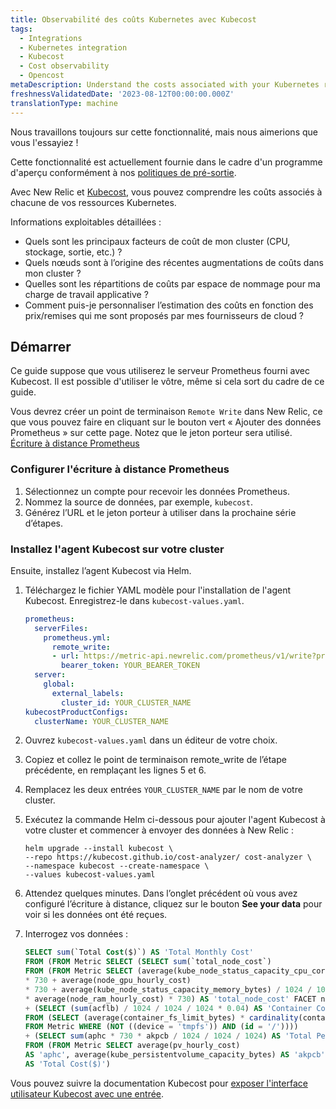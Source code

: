 ```yaml
---
title: Observabilité des coûts Kubernetes avec Kubecost
tags:
  - Integrations
  - Kubernetes integration
  - Kubecost
  - Cost observability
  - Opencost
metaDescription: Understand the costs associated with your Kubernetes resources
freshnessValidatedDate: '2023-08-12T00:00:00.000Z'
translationType: machine
---
```


<Callout title="Aperçu">
  Nous travaillons toujours sur cette fonctionnalité, mais nous aimerions que vous l&apos;essayiez !

  Cette fonctionnalité est actuellement fournie dans le cadre d&apos;un programme d&apos;aperçu conformément à nos [politiques de pré-sortie](/docs/licenses/license-information/referenced-policies/new-relic-pre-release-policy).
</Callout>

Avec New Relic et [Kubecost](https://kubecost.github.io/cost-analyzer/), vous pouvez comprendre les coûts associés à chacune de vos ressources Kubernetes.

Informations exploitables détaillées :

* Quels sont les principaux facteurs de coût de mon cluster (CPU, stockage, sortie, etc.) ?
* Quels nœuds sont à l’origine des récentes augmentations de coûts dans mon cluster ?
* Quelles sont les répartitions de coûts par espace de nommage pour ma charge de travail applicative ?
* Comment puis-je personnaliser l’estimation des coûts en fonction des prix/remises qui me sont proposés par mes fournisseurs de cloud ?

## Démarrer

Ce guide suppose que vous utiliserez le serveur Prometheus fourni avec Kubecost. Il est possible d&apos;utiliser le vôtre, même si cela sort du cadre de ce guide.

Vous devrez créer un point de terminaison `Remote Write` dans New Relic, ce que vous pouvez faire en cliquant sur le bouton vert « Ajouter des données Prometheus » sur cette page. Notez que le jeton porteur sera utilisé. [Écriture à distance Prometheus](/docs/infrastructure/prometheus-integrations/install-configure-remote-write/set-your-prometheus-remote-write-integration/)

### Configurer l&apos;écriture à distance Prometheus

1. Sélectionnez un compte pour recevoir les données Prometheus.
2. Nommez la source de données, par exemple, `kubecost`.
3. Générez l’URL et le jeton porteur à utiliser dans la prochaine série d’étapes.

### Installez l&apos;agent Kubecost sur votre cluster

Ensuite, installez l’agent Kubecost via Helm.

1. Téléchargez le fichier YAML modèle pour l&apos;installation de l&apos;agent Kubecost. Enregistrez-le dans `kubecost-values.yaml`.

   ```yaml
   prometheus:
     serverFiles:
       prometheus.yml:
         remote_write:
         - url: https://metric-api.newrelic.com/prometheus/v1/write?prometheus_server=YOUR_CLUSTER_NAME
           bearer_token: YOUR_BEARER_TOKEN
     server:
       global:
         external_labels:
           cluster_id: YOUR_CLUSTER_NAME
   kubecostProductConfigs:
     clusterName: YOUR_CLUSTER_NAME
   ```

2. Ouvrez `kubecost-values.yaml` dans un éditeur de votre choix.

3. Copiez et collez le point de terminaison remote\_write de l’étape précédente, en remplaçant les lignes 5 et 6.

4. Remplacez les deux entrées `YOUR_CLUSTER_NAME` par le nom de votre cluster.

5. Exécutez la commande Helm ci-dessous pour ajouter l&apos;agent Kubecost à votre cluster et commencer à envoyer des données à New Relic :

   ```shell
   helm upgrade --install kubecost \
   --repo https://kubecost.github.io/cost-analyzer/ cost-analyzer \
   --namespace kubecost --create-namespace \
   --values kubecost-values.yaml
   ```

6. Attendez quelques minutes. Dans l’onglet précédent où vous avez configuré l’écriture à distance, cliquez sur le bouton <DNT>**See your data**</DNT> pour voir si les données ont été reçues.

7. Interrogez vos données :

   ```sql
   SELECT sum(`Total Cost($)`) AS 'Total Monthly Cost'
   FROM (FROM Metric SELECT (SELECT sum(`total_node_cost`)
   FROM (FROM Metric SELECT (average(kube_node_status_capacity_cpu_cores) * average(node_cpu_hourly_cost)
   * 730 + average(node_gpu_hourly_cost)
   * 730 + average(kube_node_status_capacity_memory_bytes) / 1024 / 1024 / 1024
   * average(node_ram_hourly_cost) * 730) AS 'total_node_cost' FACET node))
   + (SELECT (sum(acflb) / 1024 / 1024 / 1024 * 0.04) AS 'Container Cost($)'
   FROM (SELECT (average(container_fs_limit_bytes) * cardinality(container_fs_limit_bytes)) AS 'acflb'
   FROM Metric WHERE (NOT ((device = 'tmpfs')) AND (id = '/'))))
   + (SELECT sum(aphc * 730 * akpcb / 1024 / 1024 / 1024) AS 'Total Persistent Volume Cost($)'
   FROM (FROM Metric SELECT average(pv_hourly_cost)
   AS 'aphc', average(kube_persistentvolume_capacity_bytes) AS 'akpcb' FACET persistentvolume, instance))
   AS 'Total Cost($)')
   ```

Vous pouvez suivre la documentation Kubecost pour [exposer l&apos;interface utilisateur Kubecost avec une entrée](https://docs.kubecost.com/install-and-configure/install/ingress-examples).